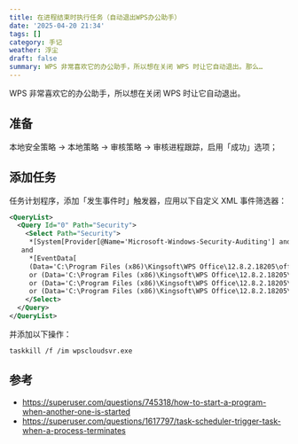 ```yaml
---
title: 在进程结束时执行任务（自动退出WPS办公助手）
date: '2025-04-20 21:34'
tags: []
category: 手记
weather: 浮尘
draft: false
summary: WPS 非常喜欢它的办公助手，所以想在关闭 WPS 时让它自动退出。那么…
---
```


WPS 非常喜欢它的办公助手，所以想在关闭 WPS 时让它自动退出。

## 准备
本地安全策略 -> 本地策略 -> 审核策略 -> 审核进程跟踪，启用「成功」选项；

## 添加任务
任务计划程序，添加「发生事件时」触发器，应用以下自定义 XML 事件筛选器：

```xml
<QueryList>
  <Query Id="0" Path="Security">
    <Select Path="Security">
     *[System[Provider[@Name='Microsoft-Windows-Security-Auditing'] and (band(Keywords,9007199254740992)) and (EventID=4689)]]
   and
     *[EventData[
     (Data='C:\Program Files (x86)\Kingsoft\WPS Office\12.8.2.18205\office6\wps.exe')
     or (Data='C:\Program Files (x86)\Kingsoft\WPS Office\12.8.2.18205\office6\wpp.exe')
     or (Data='C:\Program Files (x86)\Kingsoft\WPS Office\12.8.2.18205\office6\et.exe')
     or (Data='C:\Program Files (x86)\Kingsoft\WPS Office\12.8.2.18205\office6\wpspdf.exe')]]
    </Select>
  </Query>
</QueryList>
```

并添加以下操作：
```batch
taskkill /f /im wpscloudsvr.exe
```

## 参考
- https://superuser.com/questions/745318/how-to-start-a-program-when-another-one-is-started
- https://superuser.com/questions/1617797/task-scheduler-trigger-task-when-a-process-terminates
